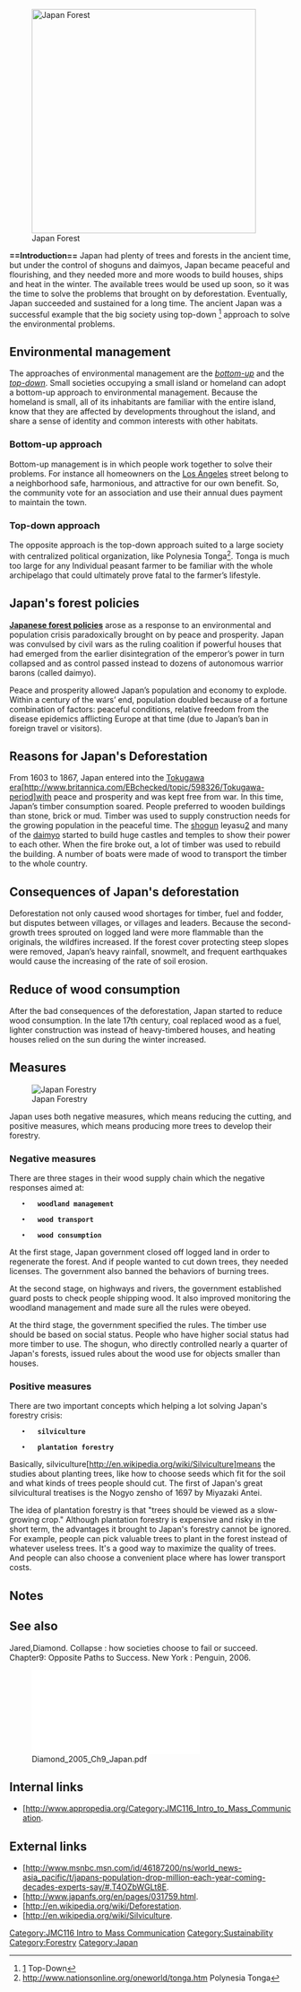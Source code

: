 {{JMC116inprogress|May 15, 2012}}



[[Image:japan_forest_adventure_by_robo_ky_ii-d2zpfiv.jpg|thumb|400px|right|Japan Forest]]

'''==Introduction=='''
Japan had plenty of trees and forests in the ancient time, but under the control of shoguns and daimyos, Japan became peaceful and flourishing, and they needed more and more woods to build houses, ships and heat in the winter. The available trees would be used up soon, so it was the time to solve the problems that brought on by deforestation. Eventually, Japan succeeded and sustained for a long time. The ancient Japan was a successful example that the big society using top-down <ref name="Top-Down">[http://www.investopedia.com/terms/t/topdowninvesting.asp#axzz1rqKvC05N] Top-Down</ref> approach to solve the environmental problems.

==Environmental management==


The approaches of environmental management are the ''[[Glossary_of_sustainability_terms#B|bottom-up]]'' and the ''[[top-down]]''. Small societies occupying a small island or homeland can adopt a bottom-up approach to environmental management. Because the homeland is small, all of its inhabitants are familiar with the entire island, know that they are affected by developments throughout the island, and share a sense of identity and common interests with other habitats.

===Bottom-up approach===

Bottom-up management is in which people work together to solve their problems. For instance all homeowners on the [[Los Angeles]] street belong to a neighborhood safe, harmonious, and attractive for our own benefit. So, the community vote for an association and use their annual dues payment to maintain the town.

===Top-down approach===

The opposite approach is the top-down approach suited to a large society with centralized political organization, like Polynesia Tonga<ref> http://www.nationsonline.org/oneworld/tonga.htm Polynesia Tonga</ref>. Tonga is much too large for any Individual peasant farmer to be familiar with the whole archipelago that could ultimately prove fatal to the farmer’s lifestyle.

==Japan's forest policies==

'''[[Japanese forest policies]]''' arose as a response to an environmental and population crisis paradoxically brought on by peace and prosperity. Japan was convulsed by civil wars as the ruling coalition if powerful houses that had emerged from the earlier disintegration of the emperor’s power in turn collapsed and as control passed instead to dozens of autonomous warrior barons (called daimyo). 

Peace and prosperity allowed Japan’s population and economy to explode. Within a century of the wars’ end, population doubled because of a fortune combination of factors: peaceful conditions, relative freedom from the disease epidemics afflicting Europe at that time (due to Japan’s ban in foreign travel or visitors).

==Reasons for Japan's Deforestation==

From 1603 to 1867, Japan entered into the [[Tokugawa era]][http://www.britannica.com/EBchecked/topic/598326/Tokugawa-period]with peace and prosperity and was kept free from war. In this time, Japan’s timber consumption soared. People preferred to wooden buildings than stone, brick or mud. Timber was used to supply construction needs for the growing population in the peaceful time. The [[shogun]] Ieyasu[http://www.paulzilla.org/japanese/ieyasu.htm] and many of the [[daimyo]] started to build huge castles and temples to show their power to each other. When the fire broke out, a lot of timber was used to rebuild the building. A number of boats were made of wood to transport the timber to the whole country.

==Consequences of Japan's deforestation==

Deforestation not only caused wood shortages for timber, fuel and fodder, but disputes between villages, or villages and leaders. Because the second-growth trees sprouted on logged land were more flammable than the originals, the wildfires increased.  If the forest cover protecting steep slopes were removed, Japan’s heavy rainfall, snowmelt, and frequent earthquakes would cause the increasing of the rate of soil erosion.

==Reduce of wood consumption==

After the bad consequences of the deforestation, Japan started to reduce wood consumption. In the late 17th century, coal replaced wood as a fuel, lighter construction was instead of heavy-timbered houses, and heating houses relied on the sun during the winter increased.

==Measures==  
[[Image:JapanErdo.JPG|thumb|right|Japan Forestry]]

Japan uses both negative measures, which means reducing the cutting, and positive measures, which means producing more trees to develop their forestry. 

===Negative measures===

There are three stages in their wood supply chain which the negative responses aimed at:

	•	'''woodland management'''

	•	'''wood transport'''

	•	'''wood consumption'''

At the first stage, Japan government closed off logged land in order to regenerate the forest. And if people wanted to cut down trees, they needed licenses. The government also banned the behaviors of burning trees.

At the second stage, on highways and rivers, the government established guard posts to check people shipping wood. It also improved monitoring the woodland management and made sure all the rules were obeyed. 

At the third stage, the government specified the rules. The timber use should be based on social status. People who have higher social status had more timber to use. The shogun, who directly controlled nearly a quarter of Japan's forests, issued rules about the wood use for objects smaller than houses.

===Positive measures===

There are two important concepts which helping a lot solving Japan's forestry crisis:

	•	'''silviculture'''

	•	'''plantation forestry'''

Basically, silviculture[http://en.wikipedia.org/wiki/Silviculture]means the studies about planting trees, like how to choose seeds which fit for the soil and what kinds of trees people should cut. The first of Japan's great silvicultural treatises is the Nogyo zensho of 1697 by Miyazaki Antei.

The idea of plantation forestry is that "trees should be viewed as a slow-growing crop." Although plantation forestry is expensive and risky in the short term, the advantages it brought to Japan's forestry cannot be ignored. For example, people can pick valuable trees to plant in the forest instead  of whatever useless trees. It's a good way to maximize the quality of trees. And people can also choose a convenient place where has lower transport costs.

==Notes==
<small><references/></small>

== See also ==
Jared,Diamond. Collapse : how societies choose to fail or succeed. Chapter9: Opposite Paths to Success. New York : Penguin, 2006.

[[File:Diamond 2005 Ch9 Japan.pdf ]]

==Internal links==
*[http://www.appropedia.org/Category:JMC116_Intro_to_Mass_Communication.

==External links==
*[http://www.msnbc.msn.com/id/46187200/ns/world_news-asia_pacific/t/japans-population-drop-million-each-year-coming-decades-experts-say/#.T4OZbWGLt8E.
*[http://www.japanfs.org/en/pages/031759.html.
*[http://en.wikipedia.org/wiki/Deforestation.
*[http://en.wikipedia.org/wiki/Silviculture.
[[Category:JMC116 Intro to Mass Communication]]
[[Category:Sustainability]]
[[Category:Forestry]]
[[Category:Japan]]
